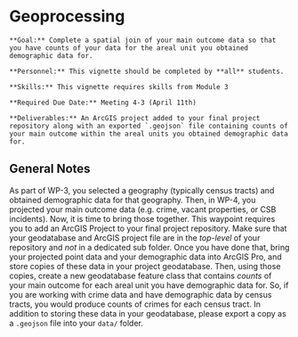 # Geoprocessing

```block
**Goal:** Complete a spatial join of your main outcome data so that you have counts of your data for the areal unit you obtained demographic data for.
```

```block
**Personnel:** This vignette should be completed by **all** students. 
```

```block
**Skills:** This vignette requires skills from Module 3
```

```block
**Required Due Date:** Meeting 4-3 (April 11th) 
```

```block
**Deliverables:** An ArcGIS project added to your final project repository along with an exported `.geojson` file containing counts of your main outcome within the areal units you obtained demographic data for.
```

## General Notes
As part of WP-3, you selected a geography (typically census tracts) and obtained demographic data for that geography. Then, in WP-4, you projected your main outcome data (e.g. crime, vacant properties, or CSB incidents). Now, it is time to bring those together. This waypoint requires you to add an ArcGIS Project to your final project repository. Make sure that your geodatabase and ArcGIS project file are in the *top-level* of your repository and *not* in a dedicated sub folder. Once you have done that, bring your projected point data and your demographic data into ArcGIS Pro, and store copies of these data in your project geodatabase. Then, using those copies, create a new geodatabase feature class that contains *counts* of your main outcome for each areal unit you have demographic data for. So, if you are working with crime data and have demographic data by census tracts, you would produce counts of crimes for each census tract. In addition to storing these data in your geodatabase, please export a copy as a `.geojson` file into your `data/` folder.